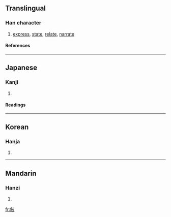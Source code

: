 {{see|叙}}

==Translingual==
===Han character===
{{Han char|rn=66|rad=攴|as=07|sn=11|four=|canj=人木卜水 (ODYE)}}
# [[express]], [[state]], [[relate]], [[narrate]]
====References====
{{Han ref|kx=0470.320|dkj=13205|dj=0821.130|hdz=21458.160|uh=654D|ud=25933}}
----
==Japanese==
===Kanji===
{{ja-kanji|grade=|rs=攴07}}
# {{defn|Japanese}} 
====Readings====
{{ja-readings|on=[[じょ]] (jo)|kun=[[ついでる]] (tsuideru), [[ついで]] (tsuide)}}
----
==Korean==
===Hanja===
{{ko-hanja|hangeul=서|eumhun=|rv=seo|mr=sŏ|y=se}}
# {{defn|Korean}}
----
==Mandarin==
===Hanzi===
{{cmn-hanzi|pin=[[xù]] ([[xu4]])|wg=hsü<sup>4</sup>}}
# {{defn|Mandarin}}

[[fr:敍]]